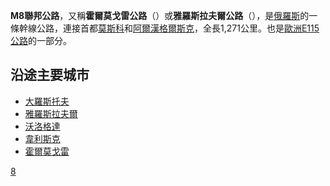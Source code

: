 {{Infobox road2
|country=RUS
|type=M
|route=8
|alternate_name=霍爾莫戈雷公路
|map=M8 karte gross.jpg
|map_notes=
|length_km=1271
|length_round=
|length_ref=
|established=
|direction_a=北
|terminus_a=阿爾漢格爾斯克
|junction=
|direction_b=南
|terminus_b=莫斯科
|previous_type=M
|previous_route=7
|e-road={{BAB-E|115|RUS}}
|next_type=M
|next_route=9
}}
'''M8聯邦公路'''，又稱'''霍爾莫戈雷公路'''（{{lang|ru|Холмогоры}}）或'''雅羅斯拉夫爾公路'''（{{lang|ru|Ярославское шоссе}}），是[[俄羅斯|俄羅斯]]的一條幹線公路，連接首都[[莫斯科|莫斯科]]和[[阿爾漢格爾斯克|阿爾漢格爾斯克]]，全長1,271公里。也是[[歐洲E115公路|歐洲E115公路]]的一部分。

== 沿途主要城市 ==
* [[大羅斯托夫|大羅斯托夫]]
* [[雅羅斯拉夫爾|雅羅斯拉夫爾]]
* [[沃洛格達|沃洛格達]]
* [[韋利斯克|韋利斯克]]
* [[霍爾莫戈雷|霍爾莫戈雷]]

{{commonscat|M8 highway (Russia)}}

{{俄羅斯聯邦公路}}

[[Category:俄羅斯公路|8]]